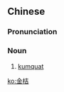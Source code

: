 ==Chinese==
{{zh-forms}}

===Pronunciation===
{{zh-pron
|m=jīnjú
|cat=n
}}

===Noun===
{{zh-noun}}

# [[kumquat]]

{{zh-cat|Fruits}}

[[ko:金桔]]
